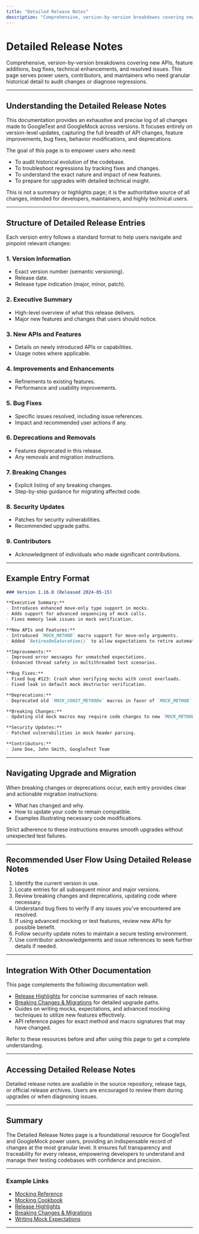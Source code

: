 ```yaml
---
title: "Detailed Release Notes"
description: "Comprehensive, version-by-version breakdowns covering new APIs, feature additions, bug fixes, technical enhancements, and resolved issues. This page serves power users, contributors, and maintainers who need granular historical detail to audit changes or diagnose regressions."
---
```


# Detailed Release Notes

Comprehensive, version-by-version breakdowns covering new APIs, feature additions, bug fixes, technical enhancements, and resolved issues. This page serves power users, contributors, and maintainers who need granular historical detail to audit changes or diagnose regressions.

---

## Understanding the Detailed Release Notes

This documentation provides an exhaustive and precise log of all changes made to GoogleTest and GoogleMock across versions. It focuses entirely on version-level updates, capturing the full breadth of API changes, feature improvements, bug fixes, behavior modifications, and deprecations.

The goal of this page is to empower users who need:

- To audit historical evolution of the codebase.
- To troubleshoot regressions by tracking fixes and changes.
- To understand the exact nature and impact of new features.
- To prepare for upgrades with detailed technical insight.

This is not a summary or highlights page; it is the authoritative source of all changes, intended for developers, maintainers, and highly technical users.

---

## Structure of Detailed Release Entries

Each version entry follows a standard format to help users navigate and pinpoint relevant changes:

### 1. Version Information
- Exact version number (semantic versioning).
- Release date.
- Release type indication (major, minor, patch).

### 2. Executive Summary
- High-level overview of what this release delivers.
- Major new features and changes that users should notice.

### 3. New APIs and Features
- Details on newly introduced APIs or capabilities.
- Usage notes where applicable.

### 4. Improvements and Enhancements
- Refinements to existing features.
- Performance and usability improvements.

### 5. Bug Fixes
- Specific issues resolved, including issue references.
- Impact and recommended user actions if any.

### 6. Deprecations and Removals
- Features deprecated in this release.
- Any removals and migration instructions.

### 7. Breaking Changes
- Explicit listing of any breaking changes.
- Step-by-step guidance for migrating affected code.

### 8. Security Updates
- Patches for security vulnerabilities.
- Recommended upgrade paths.

### 9. Contributors
- Acknowledgment of individuals who made significant contributions.

---

## Example Entry Format

```markdown
### Version 1.16.0 (Released 2024-05-15)

**Executive Summary:**
- Introduces enhanced move-only type support in mocks.
- Adds support for advanced sequencing of mock calls.
- Fixes memory leak issues in mock verification.

**New APIs and Features:**
- Introduced `MOCK_METHOD` macro support for move-only arguments.
- Added `RetiresOnSaturation()` to allow expectations to retire automatically.

**Improvements:**
- Improved error messages for unmatched expectations.
- Enhanced thread safety in multithreaded test scenarios.

**Bug Fixes:**
- Fixed bug #123: Crash when verifying mocks with const overloads.
- Fixed leak in default mock destructor verification.

**Deprecations:**
- Deprecated old `MOCK_CONST_METHODn` macros in favor of `MOCK_METHOD`.

**Breaking Changes:**
- Updating old mock macros may require code changes to new `MOCK_METHOD` syntax.

**Security Updates:**
- Patched vulnerabilities in mock header parsing.

**Contributors:**
- Jane Doe, John Smith, GoogleTest Team
```

---

## Navigating Upgrade and Migration

When breaking changes or deprecations occur, each entry provides clear and actionable migration instructions:

- What has changed and why.
- How to update your code to remain compatible.
- Examples illustrating necessary code modifications.

Strict adherence to these instructions ensures smooth upgrades without unexpected test failures.

---

## Recommended User Flow Using Detailed Release Notes

1. Identify the current version in use.
2. Locate entries for all subsequent minor and major versions.
3. Review breaking changes and deprecations, updating code where necessary.
4. Understand bug fixes to verify if any issues you've encountered are resolved.
5. If using advanced mocking or test features, review new APIs for possible benefit.
6. Follow security update notes to maintain a secure testing environment.
7. Use contributor acknowledgements and issue references to seek further details if needed.

---

## Integration With Other Documentation

This page complements the following documentation well:

- [Release Highlights](/changelog/version-history-release-notes/release-highlights) for concise summaries of each release.
- [Breaking Changes & Migrations](/changelog/breaking-deprecations-upgrade/breaking-changes-migrations) for detailed upgrade paths.
- Guides on writing mocks, expectations, and advanced mocking techniques to utilize new features effectively.
- API reference pages for exact method and macro signatures that may have changed.

Refer to these resources before and after using this page to get a complete understanding.

---

## Accessing Detailed Release Notes

Detailed release notes are available in the source repository, release tags, or official release archives. Users are encouraged to review them during upgrades or when diagnosing issues.

---

## Summary

The Detailed Release Notes page is a foundational resource for GoogleTest and GoogleMock power users, providing an indispensable record of changes at the most granular level. It ensures full transparency and traceability for every release, empowering developers to understand and manage their testing codebases with confidence and precision.

---

### Example Links

- [Mocking Reference](reference/mocking.md)
- [Mocking Cookbook](guides/mocking-with-googlemock/gmock_cook_book.html)
- [Release Highlights](changelog/version-history-release-notes/release-highlights)
- [Breaking Changes & Migrations](changelog/breaking-deprecations-upgrade/breaking-changes-migrations)
- [Writing Mock Expectations](guides/mocking-with-googlemock/writing-mock-expectations.md)

---